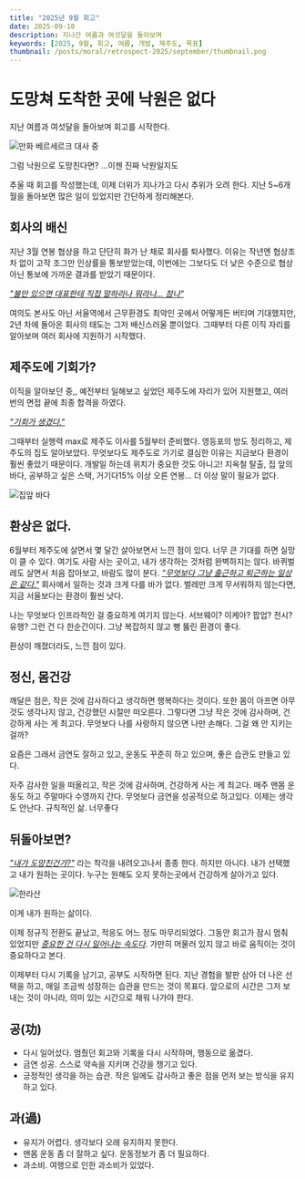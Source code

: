 ```yaml
---
title: "2025년 9월 회고"
date: 2025-09-10
description: 지나간 여름과 여섯달을 돌아보며
keywords: [2025, 9월, 회고, 여름, 개발, 제주도, 목표]
thumbnail: /posts/moral/retrospect-2025/september/thumbnail.png
---
```


<div className="text-center">

# 도망쳐 도착한 곳에 낙원은 없다

</div>

지난 여름과 여섯달을 돌아보며 회고를 시작한다.


![만화 베르세르크 대사 중](/posts/moral/retrospect-2025/september/meme1.png)

그럼 낙원으로 도망친다면? …이젠 진짜 낙원일지도


추울 때 회고를 작성했는데, 이제 더위가 지나가고 다시 추위가 오려 한다.
지난 5~6개월을 돌아보면 많은 일이 있었지만 간단하게 정리해본다.


## 회사의 배신
지난 3월 연봉 협상을 하고 단단히 화가 난 채로 회사를 퇴사했다. 이유는 작년엔 협상조차 없이 고작 조그만 인상률을 통보받았는데, 이번에는 그보다도 더 낮은 수준으로 협상 아닌 통보에 가까운 결과를 받았기 때문이다.

<u>*"불만 있으면 대표한테 직접 말하라나 뭐라나... 참나"*</u>

여의도 본사도 아닌 서울역에서 근무환경도 최악인 곳에서 어떻게든 버티며 기대했지만, 2년 차에 돌아온 회사의 태도는 그저 배신스러울 뿐이었다. 그때부터 다른 이직 자리를 알아보며 여러 회사에 지원하기 시작했다.

## 제주도에 기회가?
이직을 알아보던 중,, 예전부터 일해보고 싶었던 제주도에 자리가 있어 지원했고, 여러 번의 면접 끝에 최종 합격을 하였다.

<u>*"기회가 생겼다."*</u>

그때부터 실행력 max로 제주도 이사를 5월부터 준비했다. 영등포의 방도 정리하고, 제주도의 집도 알아보았다. 무엇보다도 제주도로 가기로 결심한 이유는 지금보다 환경이 훨씬 좋았기 때문이다.
개발일 하는데 위치가 중요한 것도 아니고! 지옥철 탈출, 집 앞의 바다, 공부하고 싶은 스택, 거기다15% 이상 오른 연봉... 더 이상 말이 필요가 없다.

![집앞 바다](/posts/moral/retrospect-2025/september/ocean.png)

## 환상은 없다.
6월부터 제주도에 살면서 몇 달간 살아보면서 느낀 점이 있다.
너무 큰 기대를 하면 실망이 클 수 있다. 여기도 사람 사는 곳이고, 내가 생각하는 것처럼 완벽하지는 않다. 바퀴벌레도 살면서 처음 잡아보고, 바람도 많이 분다.
<u>*"무엇보다 그냥 출근하고 퇴근하는 일상은 같다."*</u> 회사에서 일하는 것과 크게 다를 바가 없다. 벌레만 크게 무서워하지 않는다면, 지금 서울보다는 환경이 훨씬 낫다.

나는 무엇보다 인프라적인 걸 중요하게 여기지 않는다. 서브웨이? 이케아? 팝업? 전시? 유행? 그런 건 다 한순간이다. 그냥 복잡하지 않고 뻥 뚫린 환경이 좋다.

환상이 깨졌더라도, 느낀 점이 있다.

## 정신, 몸건강
깨달은 점은, 작은 것에 감사하다고 생각하면 행복하다는 것이다. 또한 몸이 아프면 아무것도 생각나지 않고, 건강했던 시절만 떠오른다.
그렇다면 그냥 작은 것에 감사하며, 건강하게 사는 게 최고다. 무엇보다 나를 사랑하지 않으면 나만 손해다. 그걸 왜 안 지키는 걸까?

요즘은 그래서 금연도 잘하고 있고, 운동도 꾸준히 하고 있으며, 좋은 습관도 만들고 있다.

자주 감사한 일을 떠올리고, 작은 것에 감사하며, 건강하게 사는 게 최고다. 매주 맨몸 운동도 하고 주말마다 수영까지 간다.
무엇보다 금연을 성공적으로 하고있다. 이제는 생각도 안난다. 규칙적인 삶. 너무좋다

## 뒤돌아보면?
<u>*"내가 도망친건가?"*</u> 라는 착각을 내려오고나서 종종 한다.  하지만 아니다. 내가 선택했고 내가 원하는 곳이다. 누구는 원해도 오지 못하는곳에서 건강하게 살아가고 있다.

![한라산](/posts/moral/retrospect-2025/september/mountain.png)

<Callout>
이게 내가 원하는 삶이다.
</Callout>


이제 정규직 전환도 끝났고, 적응도 어느 정도 마무리되었다. 그동안 회고가 잠시 멈춰 있었지만 <u>*중요한 건 다시 일어나는 속도다*</u>. 가만히 머물러 있지 않고 바로 움직이는 것이 중요하다고 본다.


이제부터 다시 기록을 남기고, 공부도 시작하면 된다. 지난 경험을 발판 삼아 더 나은 선택을 하고, 매일 조금씩 성장하는 습관을 만드는 것이 목표다. 앞으로의 시간은 그저 보내는 것이 아니라, 의미 있는 시간으로 채워 나가야 한다.


## 공(功)
- 다시 일어섰다. 멈췄던 회고와 기록을 다시 시작하며, 행동으로 옮겼다.
- 금연 성공. 스스로 약속을 지키며 건강을 챙기고 있다.
- 긍정적인 생각을 하는 습관. 작은 일에도 감사하고 좋은 점을 먼저 보는 방식을 유지하고 있다.

## 과(過)
- 유지가 어렵다. 생각보다 오래 유지하지 못한다.
- 맨몸 운동 좀 더 잘하고 싶다. 운동정보가 좀 더 필요하다.
- 과소비. 여행으로 인한 과소비가 있었다.

